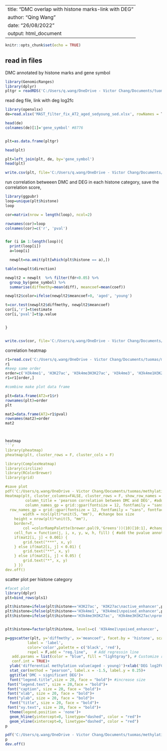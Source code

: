 
---
title: "DMC overlap with histone marks-link with DEG"
author: "Qing Wang"
date: "26/08/2022"
output: html_document
---

```r
knitr::opts_chunk$set(echo = TRUE)
```

## read in files

DMC annotated by histone marks and gene symbol
```r
library(GenomicRanges)
library(dplyr)
pltgr = readRDS('C:/Users/q.wang/OneDrive - Victor Chang/Documents/tuomas/methylation/Project_13012_B/histone/dmcgr_histone_annotate.rds')
```

read deg file, link with deg log2fc
```r
library(openxlsx)
de=read.xlsx('MAST_filter_fix_AT2_aged_sedyoung_sed.xlsx', rowNames = T)

head(de)
colnames(de)[1]='gene_symbol' #8776


plt=as.data.frame(pltgr)

head(plt)

plt=left_join(plt, de, by='gene_symbol')
head(plt)

write.csv(plt, file='C:/Users/q.wang/OneDrive - Victor Chang/Documents/tuomas/methylation/Project_13012_B/histone/dmc_histone_diff_deg_plt.csv')
```

run correlation betweeen DMC and DEG in each histone category, save the correlation score, 

```r
library(ggpubr)
loop=unique(plt$histone)
loop

cor=matrix(nrow = length(loop), ncol=2)

rownames(cor)=loop
colnames(cor)=c('r', 'pval')


for (i in 1:length(loop)){
  print(loop[i])
  a=loop[i]

  newplt=na.omit(plt[which(plt$histone == a),]) 

table(newplt$direction)

newplt2 = newplt  %>% filter(fdr<0.05) %>% 
  group_by(gene_symbol) %>% 
  summarise(diffmethy=mean(diff), meancoef=mean(coef))

newplt2$color=ifelse(newplt2$meancoef>0, 'aged', 'young')

t=cor.test(newplt2$diffmethy, newplt2$meancoef)
cor[i,'r']=t$estimate
cor[i,'pval']=t$p.value


}


write.csv(cor, file='C:/Users/q.wang/OneDrive - Victor Chang/Documents/tuomas/methylation/Project_13012_B/histone/newplt/correlation_r_pval.csv')


```
correlation heatmap
```r
r1=read.csv('C:/Users/q.wang/OneDrive - Victor Chang/Documents/tuomas/methylation/Project_13012_B/histone/newplt/correlation_r_pval.csv', row.names=1)
r1
#keep same order
order=c('H3k4me1', 'H3K27ac', 'H3k4me3H3K27ac', 'H3k4me3', 'H3k4me1H3K27ac', 'H3k4me1H3k4me3', 'H3k4me1H3k4me3H3K27ac', 'nohistone')
r1=r1[order,]

#combine make plot data frame

plt=data.frame(AT2=r1$r)  
rownames(plt)=order
plt

mat2=data.frame(AT2=r1$pval)          
rownames(mat2)=order
mat2



heatmap
```r
library(pheatmap)
pheatmap(plt, cluster_rows = F, cluster_cols = F)

library(ComplexHeatmap)
library(circlize)
library(RColorBrewer)
library(grid)

#save plot
pdf('C:/Users/q.wang/OneDrive - Victor Chang/Documents/tuomas/methylation/Project_13012_B/histone/newplt/heatmap_correlation_AT2_LUAD_color_green.pdf')
Heatmap(plt, cluster_columns=FALSE, cluster_rows = F, show_row_names = T, show_column_names = T,  
         column_title = 'pearson correlation between DMC and DEG', #add column title
         column_names_gp = grid::gpar(fontsize = 12, fontfamily = "sans", fontface = "bold"), #change font size and type
  row_names_gp = grid::gpar(fontsize = 12, fontfamily = "sans", fontface = "bold"),
        width = ncol(plt)*unit(5, "mm"),  #change box size
    height = nrow(plt)*unit(5, "mm"),
    border=T, 
        col =colorRampPalette(brewer.pal(9,'Greens'))(10)[10:1], #change order of the color
    cell_fun = function(j, i, x, y, w, h, fill) { #add the pvalue annotation
    if(mat2[i, j] < 0.001) {
        grid.text("***", x, y)
    } else if(mat2[i, j] < 0.01) {
        grid.text("**", x, y)
    } else if(mat2[i, j] < 0.05) {
        grid.text("*", x, y)
    } })
dev.off()
```


scatter plot per histone category
```r
#facet plot
library(dplyr)
plt=bind_rows(pls1)

plt$histone=ifelse(plt$histone=='H3K27ac', 'H3K27ac\nactive_enhancer',plt$histone)
plt$histone=ifelse(plt$histone=='H3k4me1', 'H3k4me1\npoised_enhancer',plt$histone)
plt$histone=ifelse(plt$histone=='H3k4me3H3K27ac', 'H3k4me3H3K27ac\npromoter',plt$histone)


plt$histone=factor(plt$histone, levels=c( 'H3k4me1\npoised_enhancer', 'H3K27ac\nactive_enhancer', 'H3k4me3H3K27ac\npromoter','H3k4me3', 'H3k4me1H3K27ac', 'H3k4me1H3k4me3', 'H3k4me1H3k4me3H3K27ac', 'nohistone'))

p=ggscatter(plt, y='diffmethy', x='meancoef', facet.by = 'histone', scales='free_x',
          label = 'label', 
          color='color',palette = c('black', 'red'),
          repel = F,add = "reg.line",   # Add regressin line
   add.params = list(color = "blue", fill = "lightgray"), # Customize reg. line
   conf.int = TRUE)+
  ylab('differential methylation value(aged - young)')+xlab('DEG log2FC(aged/young)')+
  stat_cor(method = "pearson", label.x = -1.5, label.y = 0.25)+
  ggtitle('DMC ~ significant DEG')+
  font("legend.title",size = 20, face = "bold")+ #increase size
 font("legend.text", size = 20,face = "bold")+
 font("caption", size = 20, face = "bold")+
 font("xlab", size = 20, face = "bold")+
 font("ylab", size = 20, face = "bold")+
  font("title", size = 20, face = "bold")+
 font("xy.text", size = 20, face = "bold")+
  theme(legend.position = 'none')+
  geom_hline(yintercept=0, linetype="dashed", color = "red")+
  geom_vline(xintercept=0, linetype="dashed", color = "red")
p

pdf('C:/Users/q.wang/OneDrive - Victor Chang/Documents/tuomas/methylation/Project_13012_B/histone/newplt/allhistone_sigDEG_DMC_mean_lcn2_nupr1_scgb1a1_B_rotate.pdf', width = 10, height = 10)
p
dev.off()


```
